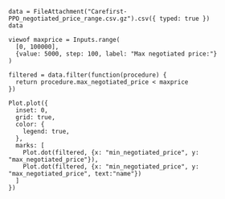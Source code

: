 ```ojs
data = FileAttachment("Carefirst-PPO_negotiated_price_range.csv.gz").csv({ typed: true })
data
```

```ojs
viewof maxprice = Inputs.range(
  [0, 100000], 
  {value: 5000, step: 100, label: "Max negotiated price:"}
)
```

```ojs
filtered = data.filter(function(procedure) {
  return procedure.max_negotiated_price < maxprice
})
```

```ojs
Plot.plot({
  inset: 0,
  grid: true,
  color: {
    legend: true,
  },
  marks: [
    Plot.dot(filtered, {x: "min_negotiated_price", y: "max_negotiated_price"}),
    Plot.dot(filtered, {x: "min_negotiated_price", y: "max_negotiated_price", text:"name"})    
  ]
})
```

